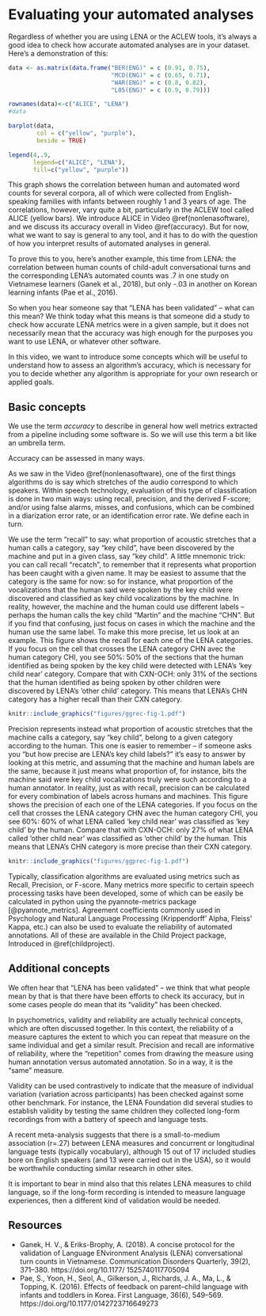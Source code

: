 # Evaluating your automated analyses {#evaluating}

Regardless of whether you are using LENA or the ACLEW tools, it's always a good idea to check how accurate automated analyses are in your dataset. Here's a demonstration of this:


```r

data <- as.matrix(data.frame("BER(ENG)" = c (0.91, 0.75),
                             "MCD(ENG)" = c (0.65, 0.71),
                             "WAR(ENG)" = c (0.8, 0.82),
                             "L05(ENG)" = c (0.9, 0.79)))

rownames(data)<-c("ALICE", "LENA")
#data  

barplot(data,
        col = c("yellow", "purple"),
        beside = TRUE)

legend(4,.9,
       legend=c("ALICE", "LENA"),
       fill=c("yellow", "purple"))

```

This graph shows the correlation between human and automated word counts for several corpora, all of which were collected from English-speaking families with infants between roughly 1 and 3 years of age. The correlations, however, vary quite a bit, particularly in the ACLEW tool called ALICE (yellow bars). We introduce ALICE in Video \@ref(nonlenasoftware), and we discuss its accuracy overall in Video \@ref(accuracy). But for now, what we want to say is general to any tool, and it has to do with the question of how you interpret results of automated analyses in general.

To prove this to you, here's another example, this time from LENA: the correlation between human counts of child-adult conversational turns and the corresponding LENA's automated counts was .7 in one study on Vietnamese learners (Ganek et al., 2018), but only -.03 in another on Korean learning infants (Pae et al., 2016).

So when you hear someone say that "LENA has been validated" -- what can this mean? We think today what this means is that someone did a study to check how accurate LENA metrics were in a given sample, but it does not necessarily mean that the accuracy was high enough for the purposes you want to use LENA, or whatever other software.

In this video, we want to  introduce some concepts which will be useful to understand how to assess an algorithm's accuracy, which is necessary for you to decide whether any algorithm is appropriate for your own research or applied goals.

## Basic concepts

We use the term *accuracy* to describe in general how well metrics extracted from a pipeline including some software is. So we will use this term a bit like an umbrella term.

Accuracy can be assessed in many ways.

As we saw in the Video \@ref(nonlenasoftware), one of the first things algorithms do is say which stretches of the audio correspond to which speakers. Within speech technology, evaluation of this type of classification is done in two main ways: using recall, precision, and the derived F-score; and/or using false alarms, misses, and confusions, which can be combined in a diarization error rate, or an identification error rate. We define each in turn.

We use the term "recall" to say: what proportion of acoustic stretches that a human calls a category, say "key child", have been discovered by the machine and put in a given class, say "key child". A little mnemonic trick: you can call recall "recatch", to remember that it represents what proportion has been caught with a given name. It may be easiest to assume that the category is the same for now: so for instance, what proportion of the vocalizations that the human said were spoken by the key child were discovered and classified as key child vocalizations by the machine. In reality, however, the machine and the human could use different labels -- perhaps the human calls the key child "Martin" and the machine "CHN". But if you find that confusing, just focus on cases in which the machine and the human use the same label. To make this more precise, let us look at an example. This figure shows the recall for each one of the LENA categories. If you focus on the cell that crosses the LENA category CHN avec the human category CHI, you see 50%: 50% of the sections that the human identified as being spoken by the key child were detected with LENA's 'key child near' category. Compare that with CXN-OCH: only 31% of the sections that the human identified as being spoken by other children were discovered by LENA's 'other child' category. This means that LENA's CHN category has a higher recall than their CXN category.


```r
knitr::include_graphics("figures/ggrec-fig-1.pdf")
```



Precision represents instead what proportion of acoustic stretches that the machine calls a category, say "key child", belong to a given category according to the human. This one is easier to remember -- if someone asks you "but how precise are LENA's key child labels?" it's easy to answer by looking at this metric, and assuming that the machine and human labels are the same, because it just means what proportion of, for instance, bits the machine said were key child vocalizations truly were such according to a human annotator. In reality, just as with recall, precision can be calculated for every combination of labels across humans and machines. This figure shows the precision of each one of the LENA categories. If you focus on the cell that crosses the LENA category CHN avec the human category CHI, you see 60%: 60% of what LENA called 'key child near'  was classified as 'key child' by the human. Compare that with CXN-OCH: only 27% of what LENA called 'other child near' was classified as 'other child' by the human. This means that LENA's CHN category is more precise than their CXN category.


```r
knitr::include_graphics("figures/ggprec-fig-1.pdf")
```

Typically, classification algorithms are evaluated using metrics such as Recall, Precision, or F-score. Many metrics more specific to certain speech processing tasks have been developed, some of which can be easily be calculated in python using the pyannote-metrics package [@pyannote_metrics].
Agreement coefficients commonly used in Psychology and Natural Language Processing (Krippendorff' Alpha, Fleiss' Kappa, etc.) can also be used to evaluate the reliability of automated annotations. All of these are available in the Child Project package, Introduced in \@ref(childproject).

## Additional concepts

We often hear that "LENA has been validated" -- we think that what people mean by that is that there have been efforts to check its accuracy, but in some cases people do mean that its "validity" has been checked. 

In psychometrics, validity and reliability are actually technical concepts, which are often discussed together. In this context, the reliability of a measure captures the extent to which you can repeat that measure on the same individual and get a similar result. Precision and recall are informative of reliability, where the "repetition" comes from drawing the measure using human annotation versus automated annotation. So in a way, it is the "same" measure. 

Validity can be used contrastively to indicate that the measure of individual variation (variation across participants) has been checked against some other benchmark. For instance, the LENA Foundation did several studies to establish validity by testing the same children they collected long-form recordings from with a battery of speech and language tests. 

A recent meta-analysis suggests that there is a small-to-medium association (r=.27) between LENA measures and concurrent or longitudinal language tests (typically vocabulary), although 15 out of 17 included studies bore on English speakers (and 13 were carried out in the USA), so it would be worthwhile conducting similar research in other sites. 

It is important to bear in mind also that this relates LENA measures to child language, so if the long-form recording is intended to measure language experiences, then a different kind of validation would be needed.



## Resources

- Ganek, H. V., & Eriks-Brophy, A. (2018). A concise protocol for the validation of Language ENvironment Analysis (LENA) conversational turn counts in Vietnamese. Communication Disorders Quarterly, 39(2), 371–380. https://doi.org/10.1177/ 1525740117705094
- Pae, S., Yoon, H., Seol, A., Gilkerson, J., Richards, J. A., Ma, L., & Topping, K. (2016). Effects of feedback on parent–child language with infants and toddlers in Korea. First Language, 36(6), 549–569. https://doi.org/10.1177/0142723716649273

